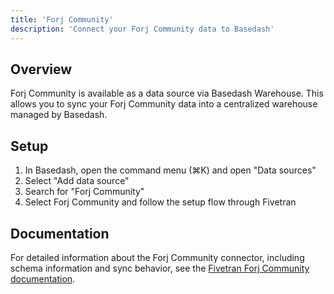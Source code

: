 ```yaml
---
title: 'Forj Community'
description: 'Connect your Forj Community data to Basedash'
---
```


## Overview

Forj Community is available as a data source via Basedash Warehouse. This allows you to sync your Forj Community data into a centralized warehouse managed by Basedash.

## Setup

1. In Basedash, open the command menu (⌘K) and open "Data sources"
2. Select "Add data source"
3. Search for "Forj Community"
4. Select Forj Community and follow the setup flow through Fivetran

## Documentation

For detailed information about the Forj Community connector, including schema information and sync behavior, see the [Fivetran Forj Community documentation](https://fivetran.com/docs/connectors/applications/forj-community).
